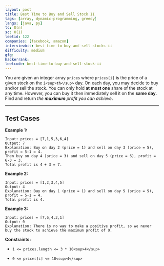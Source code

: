 ```yaml
---
layout: post
title: Best Time to Buy and Sell Stock II
tags: [array, dynamic-programming, greedy]
langs: [java, py]
tc: O(n)
sc: O(1)
leetid: 122
companies: [facebook, amazon]
interviewbit: best-time-to-buy-and-sell-stocks-ii
difficulty: medium
gfg: 
hackerrank: 
leetcode: best-time-to-buy-and-sell-stock-ii
---
```

You are given an integer array `prices` where `prices[i]` is the price of a given stock on the `i<sup>th</sup>` day.
On each day, you may decide to buy and/or sell the stock. You can only hold **at most one** share of the stock at any time. However, you can buy it then immediately sell it on the **same day**.
Find and return *the **maximum** profit you can achieve*.

---
## Test Cases
**Example 1:**
```
Input: prices = [7,1,5,3,6,4]
Output: 7
Explanation: Buy on day 2 (price = 1) and sell on day 3 (price = 5), profit = 5-1 = 4.
Then buy on day 4 (price = 3) and sell on day 5 (price = 6), profit = 6-3 = 3.
Total profit is 4 + 3 = 7.
```
**Example 2:**
```
Input: prices = [1,2,3,4,5]
Output: 4
Explanation: Buy on day 1 (price = 1) and sell on day 5 (price = 5), profit = 5-1 = 4.
Total profit is 4.
```

**Example 3:**

```
Input: prices = [7,6,4,3,1]
Output: 0
Explanation: There is no way to make a positive profit, so we never buy the stock to achieve the maximum profit of 0.
```

**Constraints:**

* `1 <= prices.length <= 3 * 10<sup>4</sup>`

* `0 <= prices[i] <= 10<sup>4</sup>`
